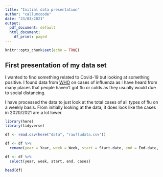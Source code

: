 ```yaml
---
title: "Initial data presentation"
author: "callumcoode"
date: "23/03/2021"
output:
  pdf_document: default
  html_document:
    df_print: paged
---
```


```r
knitr::opts_chunk$set(echo = TRUE)
```

## First presentation of my data set

I wanted to find something related to Covid-19 but looking at something positive. 
I found data from [WHO](https://apps.who.int/flumart/Default?ReportNo=12) on cases of influenza as I have heard from many places that people haven't got flu or colds as they usually would due to social distancing.

I have processed the data to just look at the total cases of all types of flu on a weekly basis. From initially looking at the data, it does look like the cases in 2020/2021 are a lot lower.

```r
library(here)
library(tidyverse)
```

```r
df <- read.csv(here("data", "rawfludata.csv"))

df <- df %>% 
  rename(year = Year, week = Week, start = Start.date, end = End.date, cases = Total.number.of.influenza.positive.viruses)

df <- df %>% 
  select(year, week, start, end, cases)

head(df)
```

